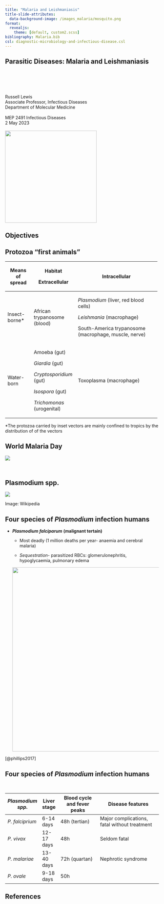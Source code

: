 ```yaml
---
title: "Malaria and Leishmaniasis"
title-slide-attributes:
  data-background-image: /images_malaria/mosquito.png
format:
  revealjs:
    theme: [default, custom2.scss]
bibliography: Malaria.bib
csl: diagnostic-microbiology-and-infectious-disease.csl
---
```


## Parasitic Diseases: Malaria and Leishmaniasis {background-image="/images_malaria/mosquito.png" background-opacity="0.5"}

```r

```

<br>

<br>

Russell Lewis <br> Associate Professor, Infectious Diseases <br> Department of Molecular Medicine <br> <br>MEP 2491 Infectious Diseases <br> 2 May 2023 <br> <br> ![](800-unipd.svg){fig-align="left" width="300"}

## Objectives

## Protozoa "first animals"

+-----------------+-----------------------------+-------------------------------------------------------+
| Means of spread | Habitat                     | Intracellular                                         |
|                 |                             |                                                       |
|                 | Extracellular               |                                                       |
+=================+=============================+=======================================================+
| Insect-borne\*  | African trypanosome (blood) | *Plasmodium* (liver, red blood cells)                 |
|                 |                             |                                                       |
|                 |                             | *Leishmania* (macrophage)                             |
|                 |                             |                                                       |
|                 |                             | South-America trypanosome (macrophage, muscle, nerve) |
+-----------------+-----------------------------+-------------------------------------------------------+
| Water-born      | Amoeba (gut)                | Toxoplasma (macrophage)                               |
|                 |                             |                                                       |
|                 | *Giardia* (gut)             |                                                       |
|                 |                             |                                                       |
|                 | *Cryptosporidium* (gut)     |                                                       |
|                 |                             |                                                       |
|                 | *Isospora* (gut)            |                                                       |
|                 |                             |                                                       |
|                 | *Trichomonas* (urogenital)  |                                                       |
+-----------------+-----------------------------+-------------------------------------------------------+

::: aside
\*The protozoa carried by inset vectors are mainly confined to tropics by the distribution of of the vectors
:::

## World Malaria Day

![](images_malaria/whomalaria.png)

<br>

## Plasmodium spp.

![](images_malaria/Plasmodium.png)

::: aside
Image: Wikipedia
:::

## Four species of *Plasmodium* infection humans

-   ***Plasmodium falciparum*** **(malignant tertain)**

    -   Most deadly (1 million deaths per year- anaemia and cerebral malaria)

    -   *Sequestration*- parasitized RBCs: glomerulonephritis, hypoglycaemia, pulmonary edema

    ![](images_malaria/patho1.jpeg){width="600"}

::: aside
[@phillips2017]
:::

## Four species of *Plasmodium* infection humans

<br>

| *Plasmodium spp*. | Liver stage | Blood cycle and fever peaks | Disease features                             |
|-------------------|-------------|-----------------------------|----------------------------------------------|
| *P. falciprium*   | 6-14 days   | 48h (tertian)               | Major complications, fatal without treatment |
| *P. vivax*        | 12-17 days  | 48h                         | Seldom fatal                                 |
| *P. malariae*     | 13-40 days  | 72h (quartan)               | Nephrotic syndrome                           |
| *P. ovale*        | 9-18 days   | 50h                         |                                              |

## References

<br>
